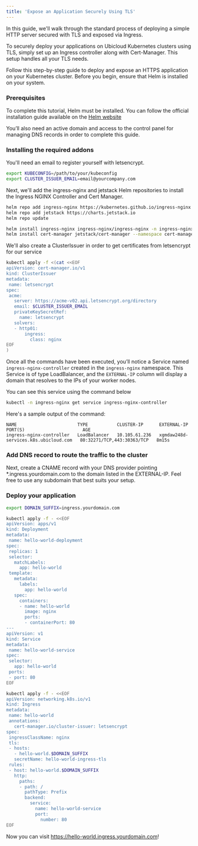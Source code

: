 ```yaml
---
title: 'Expose an Application Securely Using TLS'
---
```


In this guide, we'll walk through the standard process of deploying a simple HTTP server secured with TLS and exposed via Ingress.

To securely deploy your applications on Ubicloud Kubernetes clusters using TLS, simply set up an Ingress controller along with Cert-Manager. This setup handles all your TLS needs.

Follow this step-by-step guide to deploy and expose an HTTPS application on your Kubernetes cluster. Before you begin, ensure that Helm is installed on your system.

### Prerequisites
To complete this tutorial, Helm must be installed. You can follow the official installation guide available on the [Helm website](https://helm.sh/docs/intro/install/)

You’ll also need an active domain and access to the control panel for managing DNS records in order to complete this guide.

### Installing the required addons
You'll need an email to register yourself with letsencrypt.
```bash
export KUBECONFIG=/path/to/your/kubeconfig
export CLUSTER_ISSUER_EMAIL=email@yourcompany.com
```

Next, we'll add the ingress-nginx and jetstack Helm repositories to install the Ingress NGINX Controller and Cert Manager.

```bash
helm repo add ingress-nginx https://kubernetes.github.io/ingress-nginx
helm repo add jetstack https://charts.jetstack.io
helm repo update

helm install ingress-nginx ingress-nginx/ingress-nginx -n ingress-nginx --create-namespace --set controller.service.ipFamilyPolicy=RequireDualStack
helm install cert-manager jetstack/cert-manager --namespace cert-manager --create-namespace --set crds.enabled=true
```

We'll also create a ClusterIssuer in order to get certificates from letsencrypt for our service
```bash
kubectl apply -f <(cat <<EOF
apiVersion: cert-manager.io/v1
kind: ClusterIssuer
metadata:
 name: letsencrypt
spec:
 acme:
   server: https://acme-v02.api.letsencrypt.org/directory
   email: $CLUSTER_ISSUER_EMAIL
   privateKeySecretRef:
     name: letsencrypt
   solvers:
   - http01:
       ingress:
         class: nginx
EOF
)
```
Once all the commands have been executed, you’ll notice a Service named `ingress-nginx-controller` created in the `ingress-nginx` namespace. This Service is of type LoadBalancer, and the `EXTERNAL-IP` column will display a domain that resolves to the IPs of your worker nodes.

You can see this service using the command below
```bash
kubectl -n ingress-nginx get service ingress-nginx-controller
```

Here's a sample output of the command:
```
NAME                       TYPE           CLUSTER-IP      EXTERNAL-IP                            PORT(S)                      AGE
ingress-nginx-controller   LoadBalancer   10.105.61.236   xgmdaw248d-services.k8s.ubicloud.com   80:32271/TCP,443:30363/TCP   8m15s
```

### Add DNS record to route the traffic to the cluster
Next, create a CNAME record with your DNS provider pointing *.ingress.yourdomain.com to the domain listed in the EXTERNAL-IP. Feel free to use any subdomain that best suits your setup.

### Deploy your application
```bash
export DOMAIN_SUFFIX=ingress.yourdomain.com

kubectl apply -f - <<EOF
apiVersion: apps/v1
kind: Deployment
metadata:
 name: hello-world-deployment
spec:
 replicas: 1
 selector:
   matchLabels:
     app: hello-world
 template:
   metadata:
     labels:
       app: hello-world
   spec:
     containers:
     - name: hello-world
       image: nginx
       ports:
       - containerPort: 80
---
apiVersion: v1
kind: Service
metadata:
 name: hello-world-service
spec:
 selector:
   app: hello-world
 ports:
 - port: 80
EOF

kubectl apply -f - <<EOF
apiVersion: networking.k8s.io/v1
kind: Ingress
metadata:
 name: hello-world
 annotations:
   cert-manager.io/cluster-issuer: letsencrypt
spec:
 ingressClassName: nginx
 tls:
 - hosts:
   - hello-world.$DOMAIN_SUFFIX
   secretName: hello-world-ingress-tls
 rules:
 - host: hello-world.$DOMAIN_SUFFIX
   http:
     paths:
     - path: /
       pathType: Prefix
       backend:
         service:
           name: hello-world-service
           port:
             number: 80
EOF
```

Now you can visit https://hello-world.ingress.yourdomain.com!
